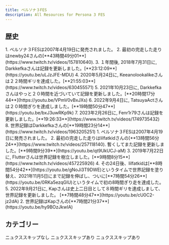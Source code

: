 ```yaml
---
title: ペルソナ３FES
description: All Resources for Persona 3 FES
---
```



<DocsHero 
    content="ペルソナ３FESは原作のペルソナ３のリメイク。"
    srcUrl={cover}
    alt="Persona 3 FES Cover"
/>

<LinkCard title="ランキング" href="https://www.speedrun.com/ja-JP/p3fes" description="投稿されたRTA動画を観るようにSpeedrun.comへ"/>


## 歴史
<Tabs>
    <TabItem label="ストーリ">
        <Steps>
            1. ペルソナ３FESは2007年4月19日に発売されました。
            2. 最初の完走した走りはnewby24さんの[**43時間49分01**](https://www.twitch.tv/videos/157810640).
            3. １年間後, 2018年7月31日に, Darkkefkaさんは記録を更新しました。[**23:12:09**](https://youtu.be/uLJzJFE-MDU)
            4. 2020年5月24日に, Keeanolookalikeさんは２２時間ギリを達成した。[**21:55:03**](https://www.twitch.tv/videos/630455571)
            5. 2021年10月23日に, Darkkefkaさんはやっと２０時間を近づいていて記録を更新しました。[**20時間17分44**](https://youtu.be/VPmV0vBxJXs)
            6. 2022年9月4日に, TatsuyaActさんは２０時間ぎりを達成しました。[**19時間50分47**](https://youtu.be/bxJ3uwRKp9k)
            7. 2023年2月26日に, Fenr1r79さんは記録を更新しました。[**19:26:33**](https://www.twitch.tv/videos/1749735432)
            8. 世界記録はDarkkefkaさんの[**19時間23分14**](https://www.twitch.tv/videos/1963205251)
        </Steps>
    </TabItem>
    <TabItem label="Episode Aegis">
        <Steps>
            1. ペルソナ３FESは2007年4月19日に発売されました。
            2. 最初の完走した走りはlilfatkidさんの[**13時間56分24**](https://www.twitch.tv/videos/257118140). 暫くしてまた記録を更新しました。[**9時間9分39**](https://youtu.be/qt9UkUCJ-aM)
            3. 2019年7月22日に, Flutterさんは世界記録を樹立しました。[**9時間8分15**](https://www.twitch.tv/videos/457225926)
            4. その24日後、lilfatkidは[**8時間54分42**](https://youtu.be/gNoJi3T9DWE)というタイムで世界記録を塗り替え、2021年11月5日にまで記録を伸ばし、ついに[**7時間54分26**](https://youtu.be/0RKa5ezqGlU)というタイムで初の8時間ぎり走を達成した。
            5. 2022年9月21日に, Kapさんは史上二日目として８時間ギリを達成しまして、世界記録を更新しました。 [**7時間48分47**](https://youtu.be/cU0C2-jz2dA)
            2. 世界記録はKapさんの[**7時間21分37**](https://youtu.be/hy9BOzJkwIA)
        </Steps>
    </TabItem>
</Tabs>


## カテゴリー
 <CardGrid>
    <Card title="ストーリ, ハード - 大封印">ニュクススキップなし</Card>
    <Card title="ストーリ, ハード - 真エンド">ニュクススキップあり</Card>
    <Card title="Episode Aegis"></Card>
    <Card title="NG+ 真エンド">ニュクススキップあり</Card>
</CardGrid>